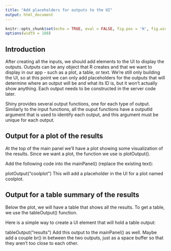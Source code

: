 ```yaml
---
title: "Add placeholders for outputs to the UI"
output: html_document
---
```


```r
knitr::opts_chunk$set(echo = TRUE, eval = FALSE, fig.pos = 'H', fig.width = 4, fig.height = 3)
options(width = 108)
```


## Introduction

After creating all the inputs, we should add elements to the UI to display the outputs. Outputs can be any object that R creates and that we want to display in our app - such as a plot, a table, or text. We’re still only building the UI, so at this point we can only add placeholders for the outputs that will determine where an output will be and what its ID is, but it won’t actually show anything. Each output needs to be constructed in the server code later.

Shiny provides several output functions, one for each type of output. Similarly to the input functions, all the ouput functions have a outputId argument that is used to identify each output, and this argument must be unique for each output.


## Output for a plot of the results

At the top of the main panel we’ll have a plot showing some visualization of the results. Since we want a plot, the function we use is plotOutput().

Add the following code into the mainPanel() (replace the existing text):

plotOutput("coolplot")
This will add a placeholder in the UI for a plot named coolplot.


## Output for a table summary of the results
Below the plot, we will have a table that shows all the results. To get a table, we use the tableOutput() function.

Here is a simple way to create a UI element that will hold a table output:

tableOutput("results")
Add this output to the mainPanel() as well. Maybe add a couple br() in between the two outputs, just as a space buffer so that they aren’t too close to each other.

